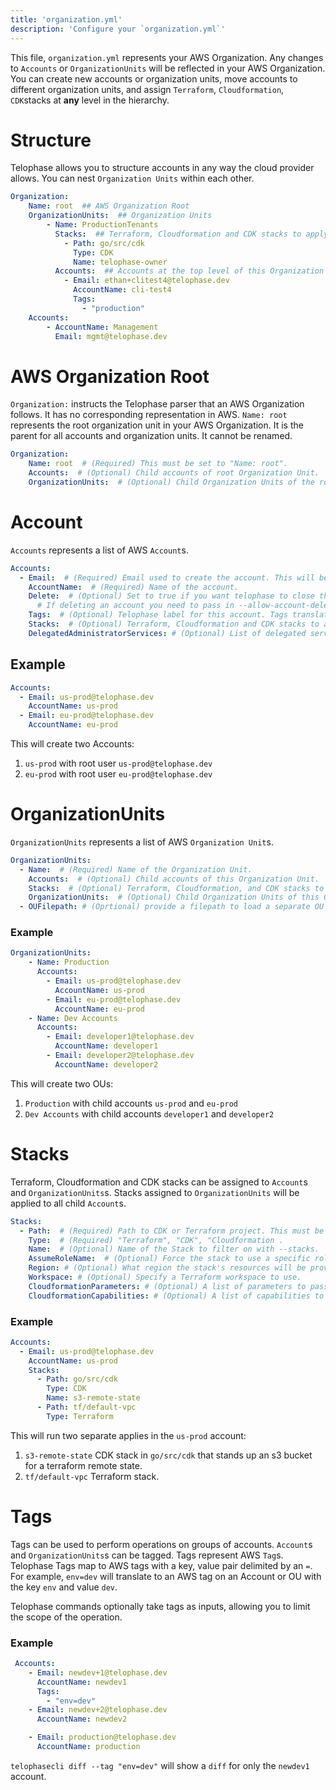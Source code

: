 ```yaml
---
title: 'organization.yml'
description: 'Configure your `organization.yml`'
---
```


This file, `organization.yml` represents your AWS Organization. Any changes to `Accounts` or `OrganizationUnits` will be reflected in your AWS Organization. You can create new accounts or organization units, move accounts to different organization units, and assign `Terraform`, `Cloudformation`, `CDK`stacks at **any** level in the hierarchy.

# Structure
Telophase allows you to structure accounts in any way the cloud provider allows. You can nest `Organization Units` within each other.

```yaml
Organization:
    Name: root  ## AWS Organization Root
    OrganizationUnits:  ## Organization Units
        - Name: ProductionTenants
          Stacks:  ## Terraform, Cloudformation and CDK stacks to apply to all accounts in this Organization Unit
            - Path: go/src/cdk
              Type: CDK
              Name: telophase-owner
          Accounts:  ## Accounts at the top level of this Organization Unit
            - Email: ethan+clitest4@telophase.dev
              AccountName: cli-test4
              Tags:
                - "production"
    Accounts:
        - AccountName: Management
          Email: mgmt@telophase.dev
```

# AWS Organization Root
`Organization:` instructs the Telophase parser that an AWS Organization follows. It has no corresponding representation in AWS.
`Name: root` represents the root organization unit in your AWS Organization. It is the parent for all accounts and organization units. It cannot be renamed.

```yaml
Organization:
    Name: root  # (Required) This must be set to "Name: root".
    Accounts:  # (Optional) Child accounts of root Organization Unit.
    OrganizationUnits:  # (Optional) Child Organization Units of the root Organization Unit.
```

# Account
`Accounts` represents a list of AWS `Account`s.

```yaml
Accounts:
  - Email:  # (Required) Email used to create the account. This will be the root user for this account.
    AccountName:  # (Required) Name of the account.
    Delete:  # (Optional) Set to true if you want telophase to close the account, after closing an account it can be removed from organizations.yml. 
      # If deleting an account you need to pass in --allow-account-delete to telophasecli as a confirmation of the deletion.
    Tags:  # (Optional) Telophase label for this account. Tags translate to AWS tags with a `=` as the key value delimiter. For example, `telophase:env=prod`
    Stacks:  # (Optional) Terraform, Cloudformation and CDK stacks to apply to all accounts in this Organization Unit.
    DelegatedAdministratorServices: # (Optional) List of delegated service principals for the current account (e.g. config.amazonaws.com)
```

## Example
```yaml
Accounts:
  - Email: us-prod@telophase.dev
    AccountName: us-prod
  - Email: eu-prod@telophase.dev
    AccountName: eu-prod
```

This will create two Accounts:
1. `us-prod` with root user `us-prod@telophase.dev`
2. `eu-prod` with root user `eu-prod@telophase.dev`

# OrganizationUnits
`OrganizationUnits` represents a list of AWS `Organization Unit`s.

```yaml
OrganizationUnits:
  - Name:  # (Required) Name of the Organization Unit.
    Accounts:  # (Optional) Child accounts of this Organization Unit.
    Stacks:  # (Optional) Terraform, Cloudformation, and CDK stacks to apply to all accounts in this Organization Unit.
    OrganizationUnits:  # (Optional) Child Organization Units of this Organization Unit.
  - OUFilepath: # (Oprtional) provide a filepath to load a separate OU into telophase.
```

### Example
```yaml
OrganizationUnits:
    - Name: Production
      Accounts:
        - Email: us-prod@telophase.dev
          AccountName: us-prod
        - Email: eu-prod@telophase.dev
          AccountName: eu-prod
    - Name: Dev Accounts
      Accounts:
        - Email: developer1@telophase.dev
          AccountName: developer1
        - Email: developer2@telophase.dev
          AccountName: developer2
```

This will create two OUs:
1. `Production` with child accounts `us-prod` and `eu-prod`
2. `Dev Accounts` with child accounts `developer1` and `developer2`

# Stacks
Terraform, Cloudformation and CDK stacks can be assigned to `Account`s and `OrganizationUnits`s. Stacks assigned to `OrganizationUnits` will be applied to all child `Account`s.

```yaml
Stacks:
  - Path:  # (Required) Path to CDK or Terraform project. This must be a directory.
    Type:  # (Required) "Terraform", "CDK", "Cloudformation .
    Name:  # (Optional) Name of the Stack to filter on with --stacks.
    AssumeRoleName:  # (Optional) Force the stack to use a specific role when applying a stack. The default role is the account's `AssumeRoleName` which is typically the `OrganizationAccountAccessRole`.
    Region: # (Optional) What region the stack's resources will be provisioned in. Region can be a comma separated list of regions or "all" to apply to all regions in an account.
    Workspace: # (Optional) Specify a Terraform workspace to use.
    CloudformationParameters: # (Optional) A list of parameters to pass into the cloudformation stack.
    CloudformationCapabilities: # (Optional) A list of capabilities to pass into the cloudformation stack the only valid values are (CAPABILITY_IAM | CAPABILITY_NAMED_IAM | CAPABILITY_AUTO_EXPAND).
```

### Example
```yaml
Accounts:
  - Email: us-prod@telophase.dev
    AccountName: us-prod
    Stacks:
      - Path: go/src/cdk
        Type: CDK
        Name: s3-remote-state 
      - Path: tf/default-vpc
        Type: Terraform
```

This will run two separate applies in the `us-prod` account:
1. `s3-remote-state` CDK stack in `go/src/cdk` that stands up an s3 bucket for a terraform remote state.
2. `tf/default-vpc` Terraform stack.

# Tags
Tags can be used to perform operations on groups of accounts. `Account`s and `OrganizationUnits`s can be tagged. Tags represent AWS `Tag`s.
Telophase Tags map to AWS tags with a key, value pair delimited by an `=`. For example, `env=dev` will translate to an AWS tag on an Account or OU with the key `env` and value `dev`.


Telophase commands optionally take tags as inputs, allowing you to limit the scope of the operation. 

### Example
```yaml
 Accounts:
    - Email: newdev+1@telophase.dev
      AccountName: newdev1
      Tags:
        - "env=dev"
    - Email: newdev+2@telophase.dev
      AccountName: newdev2

    - Email: production@telophase.dev
      AccountName: production
```

`telophasecli diff --tag "env=dev"` will show a `diff` for only the `newdev1` account.
